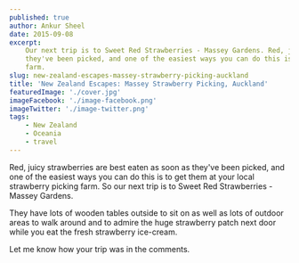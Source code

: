 ```yaml
---
published: true
author: Ankur Sheel
date: 2015-09-08
excerpt:
    Our next trip is to Sweet Red Strawberries - Massey Gardens. Red, juicy strawberries are best eaten as soon as
    they've been picked, and one of the easiest ways you can do this is to get them at your local strawberry picking
    farm.
slug: new-zealand-escapes-massey-strawberry-picking-auckland
title: 'New Zealand Escapes: Massey Strawberry Picking, Auckland'
featuredImage: './cover.jpg'
imageFacebook: './image-facebook.png'
imageTwitter: './image-twitter.png'
tags:
    - New Zealand
    - Oceania
    - travel
---
```


Red, juicy strawberries are best eaten as soon as they've been picked, and one of the easiest ways you can do this is to
get them at your local strawberry picking farm. So our next trip is to Sweet Red Strawberries - Massey Gardens.

<ImageGallery relativeDirectory={props.path} />

They have lots of wooden tables outside to sit on as well as lots of outdoor areas to walk around and to admire the huge
strawberry patch next door while you eat the fresh strawberry ice-cream.

Let me know how your trip was in the comments.

